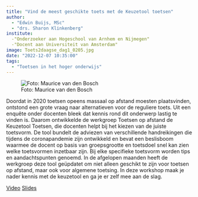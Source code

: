 ```yaml
---
title: "Vind de meest geschikte toets met de Keuzetool toetsen"
author:
  - "Edwin Buijs, MSc"
  - "drs. Sharon Klinkenberg"
institute: 
  -"Onderzoeker aan Hogeschool van Arnhem en Nijmegen"
  -"Docent aan Universiteit van Amsterdam"
image: Toets2daagse_dag1_0205.jpg
date: "2022-12-07 10:35:00"
tags: 
  - "Toetsen in het hoger onderwijs"
---
```


::: {.column-margin}
![Foto: Maurice van den Bosch]()
:::

Doordat in 2020 toetsen opeens massaal op afstand moesten plaatsvinden, ontstond een grote vraag naar alternatieven voor de reguliere toets. Uit een enquête onder docenten bleek dat kennis rond dit onderwerp lastig te vinden is. Daarom ontwikkelde de werkgroep Toetsen op afstand de Keuzetool Toetsen, die docenten helpt bij het kiezen van de juiste toetsvorm. De tool bundelt de adviezen van verschillende handreikingen die tijdens de coronapandemie zijn ontwikkeld en bevat een beslisboom waarmee de docent op basis van groepsgrootte en toetsdoel snel kan zien welke toetsvormen inzetbaar zijn. Bij elke specifieke toetsvorm worden tips en aandachtspunten genoemd. In de afgelopen maanden heeft de werkgroep deze tool geüpdatet om niet alleen geschikt te zijn voor toetsen op afstand, maar ook voor algemene toetsing. In deze workshop maak je nader kennis met de keuzetool en ga je er zelf mee aan de slag.

[Video](https://tilburguniversity.cloud.panopto.eu/Panopto/Pages/Viewer.aspx?id=e1254e34-8d74-4259-ae58-af6a011c860e){.btn .btn-primary}
[Slides](https://drive.google.com/file/d/1XAxXxAm-i_Nsy7SV35bHNaRy2VfQZiEb/view?usp=share_link){.btn .btn-primary}
